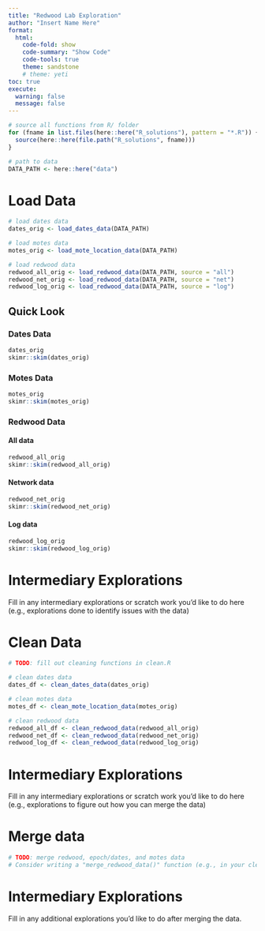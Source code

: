 ```yaml
---
title: "Redwood Lab Exploration"
author: "Insert Name Here"
format: 
  html:
    code-fold: show
    code-summary: "Show Code"
    code-tools: true
    theme: sandstone
    # theme: yeti
toc: true
execute: 
  warning: false
  message: false
---
```


```r
# source all functions from R/ folder
for (fname in list.files(here::here("R_solutions"), pattern = "*.R")) {
  source(here::here(file.path("R_solutions", fname)))
}

# path to data
DATA_PATH <- here::here("data")
```

# Load Data

```r
# load dates data
dates_orig <- load_dates_data(DATA_PATH)

# load motes data
motes_orig <- load_mote_location_data(DATA_PATH)

# load redwood data
redwood_all_orig <- load_redwood_data(DATA_PATH, source = "all")
redwood_net_orig <- load_redwood_data(DATA_PATH, source = "net")
redwood_log_orig <- load_redwood_data(DATA_PATH, source = "log")
```

## Quick Look

::: {.panel-tabset}

### Dates Data

```r
dates_orig
skimr::skim(dates_orig)
```

### Motes Data

```r
motes_orig
skimr::skim(motes_orig)
```

### Redwood Data

::: {.panel-tabset .nav-pills}

#### All data

```r
redwood_all_orig
skimr::skim(redwood_all_orig)
```

#### Network data

```r
redwood_net_orig
skimr::skim(redwood_net_orig)
```

#### Log data

```r
redwood_log_orig
skimr::skim(redwood_log_orig)
```

:::

:::

# Intermediary Explorations

Fill in any intermediary explorations or scratch work you'd like to do here (e.g., explorations done to identify issues with the data)

# Clean Data

```r
# TODO: fill out cleaning functions in clean.R

# clean dates data
dates_df <- clean_dates_data(dates_orig)

# clean motes data
motes_df <- clean_mote_location_data(motes_orig)

# clean redwood data
redwood_all_df <- clean_redwood_data(redwood_all_orig)
redwood_net_df <- clean_redwood_data(redwood_net_orig)
redwood_log_df <- clean_redwood_data(redwood_log_orig)
```

# Intermediary Explorations

Fill in any intermediary explorations or scratch work you'd like to do here (e.g., explorations to figure out how you can merge the data)

# Merge data

```r
# TODO: merge redwood, epoch/dates, and motes data
# Consider writing a "merge_redwood_data()" function (e.g., in your clean.R) to do this merging step
```

# Intermediary Explorations

Fill in any additional explorations you'd like to do after merging the data.
